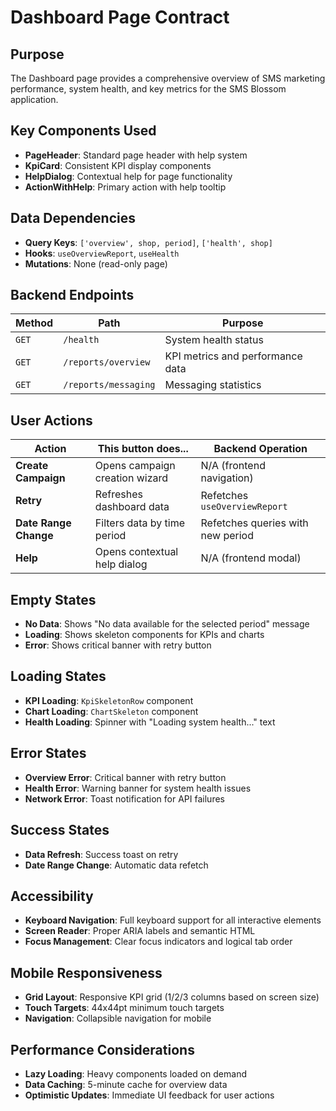 # Dashboard Page Contract

## Purpose
The Dashboard page provides a comprehensive overview of SMS marketing performance, system health, and key metrics for the SMS Blossom application.

## Key Components Used
- **PageHeader**: Standard page header with help system
- **KpiCard**: Consistent KPI display components
- **HelpDialog**: Contextual help for page functionality
- **ActionWithHelp**: Primary action with help tooltip

## Data Dependencies
- **Query Keys**: `['overview', shop, period]`, `['health', shop]`
- **Hooks**: `useOverviewReport`, `useHealth`
- **Mutations**: None (read-only page)

## Backend Endpoints
| Method | Path | Purpose |
|--------|------|---------|
| `GET` | `/health` | System health status |
| `GET` | `/reports/overview` | KPI metrics and performance data |
| `GET` | `/reports/messaging` | Messaging statistics |

## User Actions
| Action | This button does... | Backend Operation |
|--------|-------------------|-------------------|
| **Create Campaign** | Opens campaign creation wizard | N/A (frontend navigation) |
| **Retry** | Refreshes dashboard data | Refetches `useOverviewReport` |
| **Date Range Change** | Filters data by time period | Refetches queries with new period |
| **Help** | Opens contextual help dialog | N/A (frontend modal) |

## Empty States
- **No Data**: Shows "No data available for the selected period" message
- **Loading**: Shows skeleton components for KPIs and charts
- **Error**: Shows critical banner with retry button

## Loading States
- **KPI Loading**: `KpiSkeletonRow` component
- **Chart Loading**: `ChartSkeleton` component
- **Health Loading**: Spinner with "Loading system health..." text

## Error States
- **Overview Error**: Critical banner with retry button
- **Health Error**: Warning banner for system health issues
- **Network Error**: Toast notification for API failures

## Success States
- **Data Refresh**: Success toast on retry
- **Date Range Change**: Automatic data refetch

## Accessibility
- **Keyboard Navigation**: Full keyboard support for all interactive elements
- **Screen Reader**: Proper ARIA labels and semantic HTML
- **Focus Management**: Clear focus indicators and logical tab order

## Mobile Responsiveness
- **Grid Layout**: Responsive KPI grid (1/2/3 columns based on screen size)
- **Touch Targets**: 44x44pt minimum touch targets
- **Navigation**: Collapsible navigation for mobile

## Performance Considerations
- **Lazy Loading**: Heavy components loaded on demand
- **Data Caching**: 5-minute cache for overview data
- **Optimistic Updates**: Immediate UI feedback for user actions